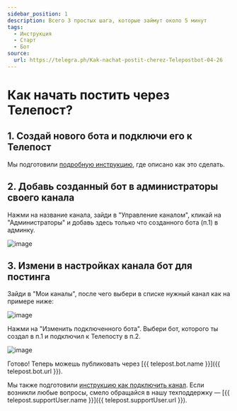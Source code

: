 ```yaml
---
sidebar_position: 1
description: Всего 3 простых шага, которые займут около 5 минут
tags:
  - Инструкция
  - Старт
  - Бот
source:
  url: https://telegra.ph/Kak-nachat-postit-cherez-Telepostbot-04-26
---
```


# Как начать постить через Телепост?

## 1. Создай нового бота и подключи его к Телепост

Мы подготовили [подробную инструкцию](personal-bot-for-telepost.mdx), где описано как это сделать.

## 2. Добавь созданный бот в администраторы своего канала

Нажми на название канала, зайди в "Управление каналом", кликай на "Администраторы" и добавь здесь только что созданного бота (п.1) в админку.

![image](/images/106378979-c16a4980-63b9-11eb-9721-3233b19b308d.png)

## 3. Измени в настройках канала бот для постинга

Зайди в "Мои каналы", после чего выбери в списке нужный канал как на примере ниже:

![image](/images/106379002-f6769c00-63b9-11eb-86ff-53510a2fc498.png)

Нажми на "Изменить подключенного бота". Выбери бот, которого ты создал в п.1 и подключил к Телепосту в п.2.

![image](/images/106379045-54a37f00-63ba-11eb-97f7-27f0e7da55cb.png)

Готово! Теперь можешь публиковать через [{{ telepost.bot.name }}]({{ telepost.bot.url }}).

Мы также подготовили [инструкцию как подключить канал](add-channel-in-telepostbot.mdx).
Если возникли любые вопросы, смело обращайся в нашу техподдержку — [{{ telepost.supportUser.name }}]({{ telepost.supportUser.url }}).
